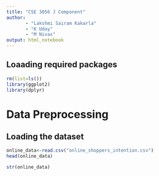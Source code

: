 ```yaml
---
title: "CSE 3056 J Component"
author: 
       - "Lakshmi Sairam Kakarla"
       - "K Uday"
       - "M Nivas"
output: html_notebook
---
```


## Loaading required packages
```r
rm(list=ls())
library(ggplot2)
library(dplyr)
```

# Data Preprocessing
## Loading the dataset
```r
online_data<-read.csv("online_shoppers_intention.csv")
head(online_data)
```

```r
str(online_data)
```


